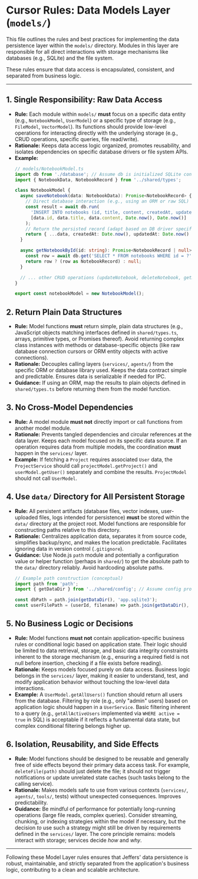 # Cursor Rules: Data Models Layer (`models/`)

This file outlines the rules and best practices for implementing the data persistence layer within the `models/` directory. Modules in this layer are responsible for all direct interactions with storage mechanisms like databases (e.g., SQLite) and the file system.

These rules ensure that data access is encapsulated, consistent, and separated from business logic.

---

## 1. Single Responsibility: Raw Data Access

-   **Rule:** Each module within `models/` **must** focus on a specific data entity (e.g., `NotebookModel`, `UserModel`) or a specific type of storage (e.g., `FileModel`, `VectorModel`). Its functions should provide low-level operations for interacting directly with the underlying storage (e.g., CRUD operations, specific queries, file read/write).
-   **Rationale:** Keeps data access logic organized, promotes reusability, and isolates dependencies on specific database drivers or file system APIs.
-   **Example:**
    ```typescript
    // models/NotebookModel.ts
    import db from './database'; // Assume db is initialized SQLite connection
    import { NotebookData, NotebookRecord } from '../shared/types';

    class NotebookModel {
      async saveNotebook(data: NotebookData): Promise<NotebookRecord> {
        // Direct database interaction (e.g., using an ORM or raw SQL)
        const result = await db.run(
          'INSERT INTO notebooks (id, title, content, createdAt, updatedAt) VALUES (?, ?, ?, ?, ?)',
          [data.id, data.title, data.content, Date.now(), Date.now()]
        );
        // Return the persisted record (adapt based on DB driver specifics)
        return { ...data, createdAt: Date.now(), updatedAt: Date.now() }; // Simplified
      }

      async getNotebookById(id: string): Promise<NotebookRecord | null> {
        const row = await db.get('SELECT * FROM notebooks WHERE id = ?', id);
        return row ? (row as NotebookRecord) : null;
      }

      // ... other CRUD operations (updateNotebook, deleteNotebook, getAllNotebooks)
    }

    export const notebookModel = new NotebookModel();
    ```

## 2. Return Plain Data Structures

-   **Rule:** Model functions **must** return simple, plain data structures (e.g., JavaScript objects matching interfaces defined in `shared/types.ts`, arrays, primitive types, or Promises thereof). Avoid returning complex class instances with methods or database-specific objects (like raw database connection cursors or ORM entity objects with active connections).
-   **Rationale:** Decouples calling layers (`services/`, `agents/`) from the specific ORM or database library used. Keeps the data contract simple and predictable. Ensures data is serializable if needed for IPC.
-   **Guidance:** If using an ORM, map the results to plain objects defined in `shared/types.ts` before returning them from the model function.

## 3. No Cross-Model Dependencies

-   **Rule:** A model module **must not** directly import or call functions from another model module.
-   **Rationale:** Prevents tangled dependencies and circular references at the data layer. Keeps each model focused on its specific data source. If an operation requires data from multiple models, the coordination **must** happen in the `services/` layer.
-   **Example:** If fetching a `Project` requires associated `User` data, the `ProjectService` should call `projectModel.getProject()` and `userModel.getUser()` separately and combine the results. `ProjectModel` should not call `UserModel`.

## 4. Use `data/` Directory for All Persistent Storage

-   **Rule:** All persistent artifacts (database files, vector indexes, user-uploaded files, logs intended for persistence) **must** be stored within the `data/` directory at the project root. Model functions are responsible for constructing paths relative to this directory.
-   **Rationale:** Centralizes application data, separates it from source code, simplifies backup/sync, and makes the location predictable. Facilitates ignoring data in version control (`.gitignore`).
-   **Guidance:** Use Node.js `path` module and potentially a configuration value or helper function (perhaps in `shared/`) to get the absolute path to the `data/` directory reliably. Avoid hardcoding absolute paths.
    ```typescript
    // Example path construction (conceptual)
    import path from 'path';
    import { getDataDir } from '../shared/config'; // Assume config provides base data path

    const dbPath = path.join(getDataDir(), 'app.sqlite3');
    const userFilePath = (userId, filename) => path.join(getDataDir(), 'user_files', userId, filename);
    ```

## 5. No Business Logic or Decisions

-   **Rule:** Model functions **must not** contain application-specific business rules or conditional logic based on application state. Their logic should be limited to data retrieval, storage, and basic data integrity constraints inherent to the storage mechanism (e.g., ensuring a required field is not null before insertion, checking if a file exists before reading).
-   **Rationale:** Keeps models focused purely on data access. Business logic belongs in the `services/` layer, making it easier to understand, test, and modify application behavior without touching the low-level data interactions.
-   **Example:** A `UserModel.getAllUsers()` function should return all users from the database. Filtering by role (e.g., only "admin" users) based on application logic should happen in a `UserService`. Basic filtering inherent to a query (e.g., `getAllActiveUsers` implemented via `WHERE active = true` in SQL) is acceptable if it reflects a fundamental data state, but complex conditional filtering belongs higher up.

## 6. Isolation, Reusability, and Side Effects

-   **Rule:** Model functions should be designed to be reusable and generally free of side effects beyond their primary data access task. For example, `deleteFile(path)` should just delete the file; it should not trigger notifications or update unrelated state caches (such tasks belong to the calling service).
-   **Rationale:** Makes models safe to use from various contexts (`services/`, `agents/`, `tools/`, tests) without unexpected consequences. Improves predictability.
-   **Guidance:** Be mindful of performance for potentially long-running operations (large file reads, complex queries). Consider streaming, chunking, or indexing strategies within the model if necessary, but the decision *to* use such a strategy might still be driven by requirements defined in the `services/` layer. The core principle remains: models interact with storage; services decide *how* and *why*.

---

Following these Model Layer rules ensures that Jeffers' data persistence is robust, maintainable, and strictly separated from the application's business logic, contributing to a clean and scalable architecture.